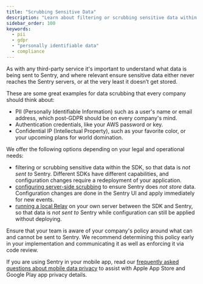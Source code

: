 ```yaml
---
title: "Scrubbing Sensitive Data"
description: "Learn about filtering or scrubbing sensitive data within the SDK, so that data is not sent with the event. You can also configure server-side scrubbing to ensure the data is not stored."
sidebar_order: 100
keywords:
  - pii
  - gdpr
  - "personally identifiable data"
  - compliance
---
```


As with any third-party service it's important to understand what data is being sent to Sentry, and where relevant ensure sensitive data either never reaches the Sentry servers, or at the very least it doesn’t get stored.

These are some great examples for data scrubbing that every company should think about:

- PII (Personally Identifiable Information) such as a user's name or email address, which post-GDPR should be on every company's mind.
- Authentication credentials, like your AWS password or key.
- Confidential IP (Intellectual Property), such as your favorite color, or your upcoming plans for world domination.

We offer the following options depending on your legal and operational needs:

- filtering or scrubbing sensitive data within the SDK, so that data is _not sent to_ Sentry. Different SDKs have different capabilities, and configuration changes require a redeployment of your application.
- [configuring server-side scrubbing](/security-legal-pii/scrubbing/server-side-scrubbing/) to ensure Sentry does _not store_ data. Configuration changes are done in the Sentry UI and apply immediately for new events.
- [running a local Relay](/product/relay/) on your own server between the SDK and Sentry, so that data is _not sent to_ Sentry while configuration can still be applied without deploying.

<Note>

Ensure that your team is aware of your company's policy around what can and cannot be sent to Sentry. We recommend determining this policy early in your implementation and communicating it as well as enforcing it via code review.

If you are using Sentry in your mobile app, read our [frequently asked questions about mobile data privacy](security-legal-pii/security/mobile-privacy/) to assist with Apple App Store and Google Play app privacy details.

</Note>

<PlatformContent includePath="sensitive-data/pii" />

<PlatformContent includePath="sensitive-data/scrubbing-data" />
